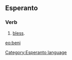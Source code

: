 ==Esperanto==
===Verb===
# [[bless]].

[[eo:beni]]
[[Category:Esperanto language]]
{{Universala Vortaro}}